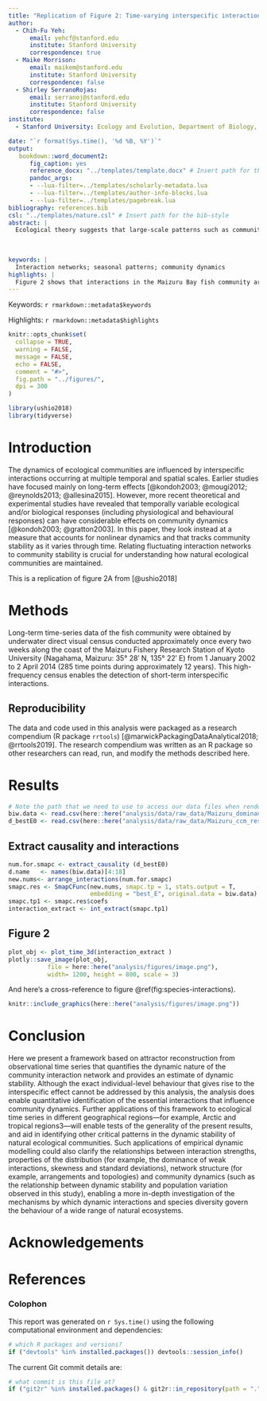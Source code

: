 ```yaml
---
title: "Replication of Figure 2: Time-varying interspecific interactions in a subset of the Maizuru fish community"
author:
  - Chih-Fu Yeh:
      email: yehcf@stanford.edu
      institute: Stanford University
      correspondence: true
  - Maike Morrison:
      email: maikem@stanford.edu
      institute: Stanford University
      correspondence: false
  - Shirley SerranoRojas:
      email: serranoj@stanford.edu
      institute: Stanford University
      correspondence: false
institute:
  - Stanford University: Ecology and Evolution, Department of Biology, Stanford University, USA

date: "`r format(Sys.time(), '%d %B, %Y')`"
output: 
   bookdown::word_document2:
      fig_caption: yes
      reference_docx: "../templates/template.docx" # Insert path for the DOCX file
      pandoc_args:
      - --lua-filter=../templates/scholarly-metadata.lua
      - --lua-filter=../templates/author-info-blocks.lua
      - --lua-filter=../templates/pagebreak.lua
bibliography: references.bib
csl: "../templates/nature.csl" # Insert path for the bib-style
abstract: |
  Ecological theory suggests that large-scale patterns such as community stability can be influenced by changes in interspecific interactions that arise from the behavioural and/or physiological responses of individual species varying over time. Although this theory has experimental support, evidence from natural ecosystems is lacking. Here, using tools for analysing nonlinear time series and a 12-year-long dataset of fortnightly collected observations on a natural marine fish community in Maizuru Bay, Japan, the authors show that short-term changes in interaction networks influence overall community dynamics. 
  
  
  
keywords: |
  Interaction networks; seasonal patterns; community dynamics
highlights: |
  Figure 2 shows that interactions in the Maizuru Bay fish community are not   static; this contradicts a common assumption of ecological research.         Instead, they change over time, as expected for a system with nonlinear      dynamics. .
---
```


<!-- This is the format for text comments that will be ignored during renderings. Do not put R code in these comments because it will not be ignored. -->

<!-- With the following code you can access and display values from the yml header above. -->

Keywords: `r rmarkdown::metadata$keywords`

Highlights: `r rmarkdown::metadata$highlights`

<!-- The following code chunk defines some general settings how code chunks should behave. -->

```r
knitr::opts_chunk$set(
  collapse = TRUE,
  warning = FALSE,
  message = FALSE,
  echo = FALSE,
  comment = "#>",
  fig.path = "../figures/",
  dpi = 300
)

library(ushio2018)
library(tidyverse)
```

<!-- The actual document text starts here: -->

# Introduction

The dynamics of ecological communities are influenced by interspecific interactions occurring at multiple temporal and spatial scales. Earlier studies have focused mainly on long-term effects [@kondoh2003; @mougi2012; @reynolds2013; @allesina2015]. However, more recent theoretical and experimental studies have revealed that temporally variable ecological and/or biological responses (including physiological and behavioural responses) can have considerable effects on community dynamics [@kondoh2003; @gratton2003]. In this paper, they look instead at a measure that accounts for nonlinear dynamics and that tracks community stability as it varies through time. Relating fluctuating interaction networks to community stability is crucial for understanding how natural ecological communities are maintained.

This is a replication of figure 2A from [@ushio2018]

# Methods

Long-term time-series data of the fish community were obtained by underwater direct visual census conducted approximately once every two weeks along the coast of the Maizuru Fishery Research Station of Kyoto University (Nagahama, Maizuru: 35° 28′ N, 135° 22′ E) from 1 January 2002 to 2 April 2014 (285 time points during approximately 12 years). This high-frequency census enables the detection of short-term interspecific interactions.

## Reproducibility

The data and code used in this analysis were packaged as a research compendium (R package `rrtools`) [@marwickPackagingDataAnalytical2018; @rrtools2019]. The research compendium was written as an R package so other researchers can read, run, and modify the methods described here.

# Results

<!-- Here's some example analysis code: -->

```r
# Note the path that we need to use to access our data files when rendering this document
biw.data <- read.csv(here::here("analysis/data/raw_data/Maizuru_dominant_sp.csv"))
d_bestE0 <- read.csv(here::here("analysis/data/raw_data/Maizuru_ccm_res.csv"))
```

## Extract causality and interactions

```r
num.for.smapc <- extract_causality (d_bestE0)
d.name   <- names(biw.data)[4:18]
new.nums<- arrange_interactions(num.for.smapc)
smapc.res <- SmapCFunc(new.nums, smapc.tp = 1, stats.output = T,
                       embedding = "best_E", original.data = biw.data)
smapc.tp1 <- smapc.res$coefs
interaction_extract <- int_extract(smapc.tp1)
```

## Figure 2

```r
plot_obj <- plot_time_3d(interaction_extract )
plotly::save_image(plot_obj, 
           file = here::here("analysis/figures/image.png"), 
           width= 1200, height = 800, scale = 3)
```

And here's a cross-reference to figure \@ref(fig:species-interactions).

```r
knitr::include_graphics(here::here("analysis/figures/image.png"))
```

# Conclusion

Here we present a framework based on attractor reconstruction from observational time series that quantifies the dynamic nature of the community interaction network and provides an estimate of dynamic stability. Although the exact individual-level behaviour that gives rise to the interspecific effect cannot be addressed by this analysis, the analysis does enable quantitative identification of the essential interactions that influence community dynamics. Further applications of this framework to ecological time series in different geographical regions---for example, Arctic and tropical regions3---will enable tests of the generality of the present results, and aid in identifying other critical patterns in the dynamic stability of natural ecological communities. Such applications of empirical dynamic modelling could also clarify the relationships between interaction strengths, properties of the distribution (for example, the dominance of weak interactions, skewness and standard deviations), network structure (for example, arrangements and topologies) and community dynamics (such as the relationship between dynamic stability and population variation observed in this study), enabling a more in-depth investigation of the mechanisms by which dynamic interactions and species diversity govern the behaviour of a wide range of natural ecosystems.

# Acknowledgements

<!-- The following line inserts a page break  -->

\newpage

# References

<!-- The following line ensures the references appear here for the MS Word or HTML output files, rather than right at the end of the document (this will not work for PDF files):  -->

::: {#refs}
:::

\newpage

### Colophon

This report was generated on `r Sys.time()` using the following computational environment and dependencies:

```r
# which R packages and versions?
if ("devtools" %in% installed.packages()) devtools::session_info()
```

The current Git commit details are:

```r
# what commit is this file at? 
if ("git2r" %in% installed.packages() & git2r::in_repository(path = ".")) git2r::repository(here::here())  
```

